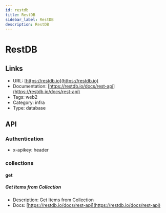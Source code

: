 ```yaml
---
id: restdb
title: RestDB
sidebar_label: RestDB
description: RestDB
---
```


# RestDB

## Links

* URL: [https://restdb.io](https://restdb.io)
* Documentation: [https://restdb.io/docs/rest-api](https://restdb.io/docs/rest-api)
* Tags: web2
* Category: infra
* Type: database

## API

### Authentication

* x-apikey: header

### collections

#### get

##### Get Items from Collection

* Description: Get Items from Collection
* Docs: [https://restdb.io/docs/rest-api](https://restdb.io/docs/rest-api)
